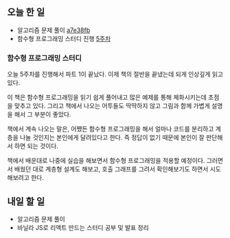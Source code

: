 ## 오늘 한 일

- 알고리즘 문제 풀이 [a7e38fb](https://github.com/kangju2000/Algorithm/commit/a7e38fbf6f5b19150bb38784813fef9e775c5f1d)
- 함수형 프로그래밍 스터디 진행 [5주차](https://github.com/kangju2000/functional-programming-study/tree/main/%EA%B0%95%EC%A3%BC%ED%98%81/5%EC%A3%BC%EC%B0%A8)

### 함수형 프로그래밍 스터디

오늘 5주차를 진행해서 파트 1이 끝났다. 이제 책의 절반을 끝냈는데 되게 인상깊게 읽고 있다.

이 책은 함수형 프로그래밍을 읽기 쉽게 풀어내고 많은 예제를 통해 체화시키는데 초점을 맞추고 있다. 그리고 책에서 나오는 어투들도 딱딱하지 않고 그림과 함께 가볍게 설명을 해서 그 부분이 좋았다.

책에서 계속 나오는 말은, 어쨌든 함수형 프로그래밍을 해서 얼마나 코드를 분리하고 계층을 나눌 것인지는 본인에게 달려있다고 한다. 즉 정답이 없기 때문에 본인이 잘 판단해서 하면 되는 것이다.

책에서 배운대로 나중에 실습을 해보면서 함수형 프로그래밍을 적용할 예정이다. 그러면서 배웠던 대로 계층형 설계도 해보고, 호출 그래프를 그려서 확인해보기도 하면서 시도해보려고 한다.

## 내일 할 일

- 알고리즘 문제 풀이
- 바닐라 JS로 리액트 만드는 스터디 공부 및 발표 정리
